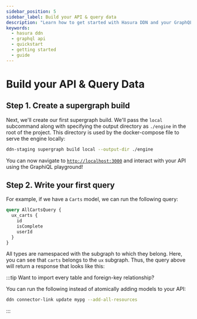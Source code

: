 ```yaml
---
sidebar_position: 5
sidebar_label: Build your API & query data
description: "Learn how to get started with Hasura DDN and your GraphQL API."
keywords:
  - hasura ddn
  - graphql api
  - quickstart
  - getting started
  - guide
---
```


# Build your API & Query Data

## Step 1. Create a supergraph build

Next, we'll create our first supergraph build. We'll pass the `local` subcommand along with specifying the output
directory as `./engine` in the root of the project. This directory is used by the docker-compose file to serve the
engine locally:

```bash
ddn-staging supergraph build local --output-dir ./engine
```

You can now navigate to [`http://localhost:3000`](http://localhost:3000) and interact with your API using the GraphiQL
playground!

<!-- The CLI will respond with information about our project, including a link to the project's console. Click on that to see -->
<!-- the GraphiQL explorer and interact with your API. -->

## Step 2. Write your first query

For example, if we have a `Carts` model, we can run the following query:

```graphql
query AllCartsQuery {
  ux_carts {
    id
    isComplete
    userId
  }
}
```

All types are namespaced with the subgraph to which they belong. Here, you can see that `carts` belongs to the `ux`
subgraph. Thus, the query above will return a response that looks like this:

<!-- TODO: Add screenshot of console -->

:::tip Want to import every table and foreign-key relationship?

You can run the following instead of atomically adding models to your API:

```bash
ddn connector-link update mypg --add-all-resources
```

:::
